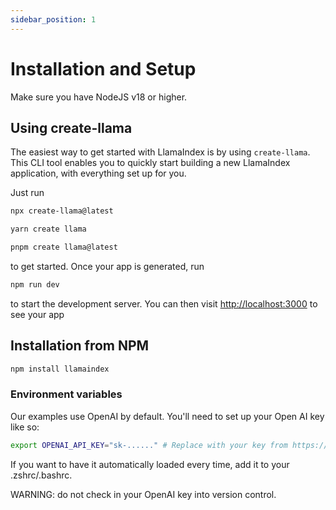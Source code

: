 ```yaml
---
sidebar_position: 1
---
```


# Installation and Setup

Make sure you have NodeJS v18 or higher.

## Using create-llama

The easiest way to get started with LlamaIndex is by using `create-llama`. This CLI tool enables you to quickly start building a new LlamaIndex application, with everything set up for you.

Just run

<Tabs>
<TabItem value="1" label="npm" default>

```bash
npx create-llama@latest
```

</TabItem>
<TabItem value="2" label="Yarn">

```bash
yarn create llama
```

</TabItem>
<TabItem value="3" label="pnpm">

```bash
pnpm create llama@latest
```

</TabItem>
</Tabs>

to get started. Once your app is generated, run

```bash npm2yarn
npm run dev
```

to start the development server. You can then visit [http://localhost:3000](http://localhost:3000) to see your app

## Installation from NPM

```bash npm2yarn
npm install llamaindex
```

### Environment variables

Our examples use OpenAI by default. You'll need to set up your Open AI key like so:

```bash
export OPENAI_API_KEY="sk-......" # Replace with your key from https://platform.openai.com/account/api-keys
```

If you want to have it automatically loaded every time, add it to your .zshrc/.bashrc.

WARNING: do not check in your OpenAI key into version control.
